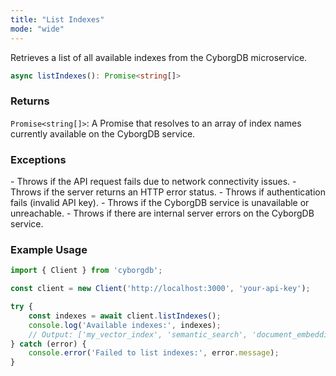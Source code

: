 ```yaml
---
title: "List Indexes"
mode: "wide"
---
```


Retrieves a list of all available indexes from the CyborgDB microservice.

```typescript
async listIndexes(): Promise<string[]>
```

### Returns

`Promise<string[]>`: A Promise that resolves to an array of index names currently available on the CyborgDB service.

### Exceptions

<AccordionGroup>
    <Accordion title="Error">
        - Throws if the API request fails due to network connectivity issues.
        - Throws if the server returns an HTTP error status.
        - Throws if authentication fails (invalid API key).
    </Accordion>
    <Accordion title="Service Errors">
        - Throws if the CyborgDB service is unavailable or unreachable.
        - Throws if there are internal server errors on the CyborgDB service.
    </Accordion>
</AccordionGroup>

### Example Usage

```typescript
import { Client } from 'cyborgdb';

const client = new Client('http://localhost:3000', 'your-api-key');

try {
    const indexes = await client.listIndexes();
    console.log('Available indexes:', indexes);
    // Output: ['my_vector_index', 'semantic_search', 'document_embeddings']
} catch (error) {
    console.error('Failed to list indexes:', error.message);
}
```